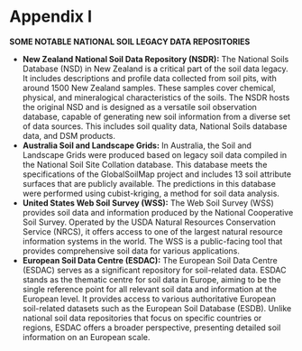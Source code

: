 # Appendix I  {-}

**SOME NOTABLE NATIONAL SOIL LEGACY DATA REPOSITORIES**

* **New Zealand National Soil Data Repository (NSDR):**
The National Soils Database (NSD) in New Zealand is a critical part of the soil data legacy. It includes descriptions and profile data collected from soil pits, with around 1500 New Zealand samples. These samples cover chemical, physical, and mineralogical characteristics of the soils. The NSDR hosts the original NSD and is designed as a versatile soil observation database, capable of generating new soil information from a diverse set of data sources. This includes soil quality data, National Soils database data, and DSM products.
* **Australia Soil and Landscape Grids:**
In Australia, the Soil and Landscape Grids were produced based on legacy soil data compiled in the National Soil Site Collation database. This database meets the specifications of the GlobalSoilMap project and includes 13 soil attribute surfaces that are publicly available. The predictions in this database were performed using cubist-kriging, a method for soil data analysis​​.
* **United States Web Soil Survey (WSS):**
The Web Soil Survey (WSS) provides soil data and information produced by the National Cooperative Soil Survey. Operated by the USDA Natural Resources Conservation Service (NRCS), it offers access to one of the largest natural resource information systems in the world. The WSS is a public-facing tool that provides comprehensive soil data for various applications​​.
* **European Soil Data Centre (ESDAC):**
The European Soil Data Centre (ESDAC) serves as a significant repository for soil-related data. ESDAC stands as the thematic centre for soil data in Europe, aiming to be the single reference point for all relevant soil data and information at the European level. It provides access to various authoritative European soil-related datasets such as the European Soil Database (ESDB). Unlike national soil data repositories that focus on specific countries or regions, ESDAC offers a broader perspective, presenting detailed soil information on an European scale.
